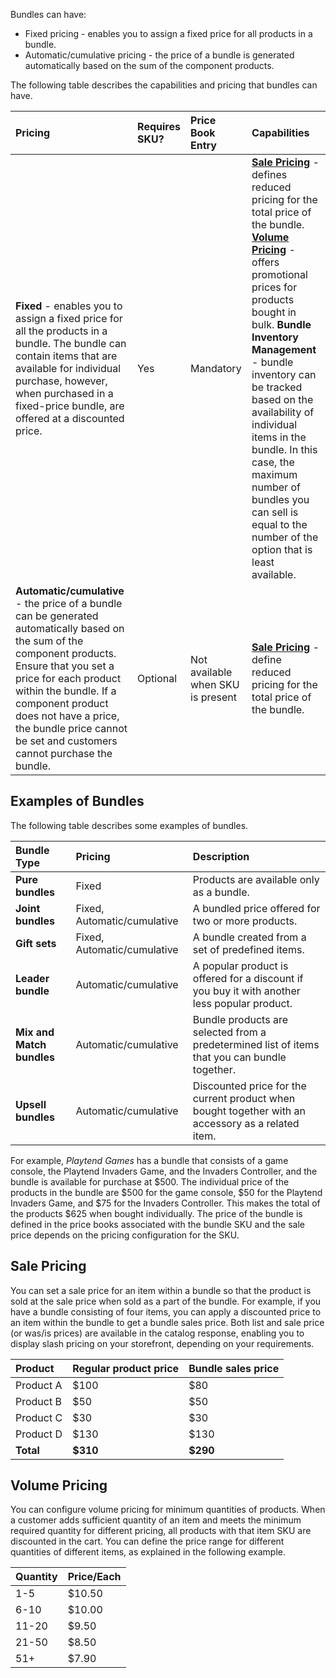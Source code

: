 Bundles can have:

- Fixed pricing - enables you to assign a fixed price for all products in a bundle.
- Automatic/cumulative pricing - the price of a bundle is generated automatically based on the sum of the component products.

The following table describes the capabilities and pricing that bundles can have.

| Pricing  | Requires SKU? | Price Book Entry | Capabilities |
|:----|:----- |:---- |:------ |
| **Fixed** - enables you to assign a fixed price for all the products in a bundle. The bundle can contain items that are available for individual purchase, however, when purchased in a fixed-price bundle, are offered at a discounted price.                                                                     | Yes           | Mandatory                         | **[Sale Pricing](#sale-pricing)** - defines reduced pricing for the total price of the bundle. **[Volume Pricing](#volume-pricing)** - offers promotional prices for products bought in bulk. **Bundle Inventory Management** - bundle inventory can be tracked based on the availability of individual items in the bundle. In this case, the maximum number of bundles you can sell is equal to the number of the option that is least available. |
| **Automatic/cumulative** - the price of a bundle can be generated automatically based on the sum of the component products. Ensure that you set a price for each product within the bundle. If a component product does not have a price, the bundle price cannot be set and customers cannot purchase the bundle. | Optional      | Not available when SKU is present | **[Sale Pricing](#sale-pricing)** - define reduced pricing for the total price of the bundle. |

## Examples of Bundles

The following table describes some examples of bundles.

| Bundle Type               | Pricing                     | Description        |
|:--------------------------|:----------------------------|:-------------------|
| **Pure bundles**          | Fixed                       | Products are available only as a bundle. |
| **Joint bundles**         | Fixed, Automatic/cumulative | A bundled price offered for two or more products. |
| **Gift sets**             | Fixed, Automatic/cumulative | A bundle created from a set of predefined items. |
| **Leader bundle**         | Automatic/cumulative        | A popular product is offered for a discount if you buy it with another less popular product. |
| **Mix and Match bundles** | Automatic/cumulative        | Bundle products are selected from a predetermined list of items that you can bundle together. |
| **Upsell bundles**        | Automatic/cumulative        | Discounted price for the current product when bought together with an accessory as a related item. |

For example, *Playtend Games* has a bundle that consists of a game console, the Playtend Invaders Game, and the Invaders Controller, and the bundle is available for purchase at $500. The individual price of the products in the bundle are $500 for the game console, $50 for the Playtend Invaders Game, and $75 for the Invaders Controller. This makes the total of the products $625 when bought individually. The price of the bundle is defined in the price books associated with the bundle SKU and the sale price depends on the pricing configuration for the SKU.

## Sale Pricing

You can set a sale price for an item within a bundle so that the product is sold at the sale price when sold as a part of the bundle. For example, if you have a bundle consisting of four items, you can apply a discounted price to an item within the bundle to get a bundle sales price. Both list and sale price (or was/is prices) are available in the catalog response, enabling you to display slash pricing on your storefront, depending on your requirements.

| Product   | Regular product price | Bundle sales price |
|:----------|:----------------------|:-------------------|
| Product A | $100                  | $80                |
| Product B | $50                   | $50                |
| Product C | $30                   | $30                |
| Product D | $130                  | $130               |
| **Total** | **$310**              | **$290**           |

## Volume Pricing

You can configure volume pricing for minimum quantities of products. When a customer adds sufficient quantity of an item and meets the minimum required quantity for different pricing, all products with that item SKU are discounted in the cart. You can define the price range for different quantities of different items, as explained in the following example.

| Quantity | Price/Each |
|:---------|:-----------|
| 1-5      | $10.50     |
| 6-10     | $10.00     |
| 11-20    | $9.50      |
| 21-50    | $8.50      |
| 51+      | $7.90      |